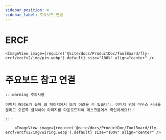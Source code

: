```yaml
---
sidebar_position: 4
sidebar_label: 주요보드 연결
---
```


# ERCF

    <ImageView image={require('@site/docs/ProductDoc/ToolBoard/fly-ercf/ercfv2/img/pin.webp').default} size="100%" align="center" />


# 주요보드 참고 연결

    :::warning 주의사항

    이미지 해상도가 높아 웹 페이지에서 보기 어려울 수 있습니다. 이미지 위에 마우스 커서를 올리고 오른쪽 클릭하여 이미지를 다운로드하여 데스크톱에서 확인하세요!!!

    :::

        <ImageView image={require('@site/docs/ProductDoc/ToolBoard/fly-ercf/ercfv2/img/wiring.webp').default} size="100%" align="center" />